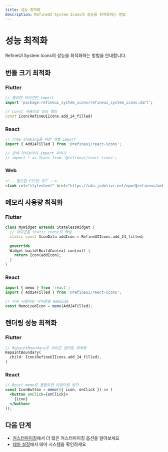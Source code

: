 ```yaml
---
title: 성능 최적화
description: RefineUI System Icons의 성능을 최적화하는 방법
---
```


# 성능 최적화

RefineUI System Icons의 성능을 최적화하는 방법을 안내합니다.

## 번들 크기 최적화

### Flutter
```dart
// 필요한 아이콘만 import
import 'package:refineui_system_icons/refineui_system_icons.dart';

// const 사용으로 성능 향상
const Icon(RefineUIIcons.add_24_filled)
```

### React
```jsx
// Tree shaking을 위한 개별 import
import { Add24Filled } from '@refineui/react-icons';

// 전체 라이브러리 import 피하기
// import * as Icons from '@refineui/react-icons';
```

### Web
```html
<!-- 필요한 CSS만 로드 -->
<link rel="stylesheet" href="https://cdn.jsdelivr.net/npm/@refineui/web-icons@0.1.22/dist/refineui-system-icons.css">
```

## 메모리 사용량 최적화

### Flutter
```dart
class MyWidget extends StatelessWidget {
  // 아이콘을 static const로 캐싱
  static const IconData addIcon = RefineUIIcons.add_24_filled;
  
  @override
  Widget build(BuildContext context) {
    return Icon(addIcon);
  }
}
```

### React
```jsx
import { memo } from 'react';
import { Add24Filled } from '@refineui/react-icons';

// 자주 사용하는 아이콘을 memoize
const MemoizedIcon = memo(Add24Filled);
```

## 렌더링 성능 최적화

### Flutter
```dart
// RepaintBoundary로 아이콘 렌더링 최적화
RepaintBoundary(
  child: Icon(RefineUIIcons.add_24_filled),
)
```

### React
```jsx
// React.memo로 불필요한 리렌더링 방지
const IconButton = memo(({ icon, onClick }) => (
  <button onClick={onClick}>
    {icon}
  </button>
));
```

## 다음 단계

- [커스터마이징](/advanced/customization/)에서 더 많은 커스터마이징 옵션을 알아보세요
- [테마 설정](/advanced/theming/)에서 테마 시스템을 확인하세요
